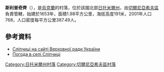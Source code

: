 {{coord|50|28|36|N|28|52|37|E|scale:30000|display=title}}

'''斯利普奇齊'''（{{lang-uk|Сліпчиці}}），是[[烏克蘭|烏克蘭]]的村落，位於該國北部[[日托米爾州|日托米爾州]]，由[[切爾尼亞希夫區|切爾尼亞希夫區]]負責管轄，始建於1653年，面積1.98平方公里，海拔高度191米，2001年人口768，人口密度每平方公里387.49人。

==參考資料==
* [http://w1.c1.rada.gov.ua/pls/z7502/A005?rf7571=10833 Сліпчиці на сайті Верховної ради України]{{dead link|date=2018年3月 |bot=InternetArchiveBot |fix-attempted=yes }}
* [http://weather.in.ua/ua/zhitomirskaja/24101 Погода в селі Сліпчиці] {{Wayback|url=http://weather.in.ua/ua/zhitomirskaja/24101 |date=20200927051429 }}

{{DEFAULTSORT:Сліпчиці}}
[[Category:日托米爾州村落|Category:日托米爾州村落]]
[[Category:切爾尼亞希夫區村落|Category:切爾尼亞希夫區村落]]


{{Zhytomyr-geo-stub}}